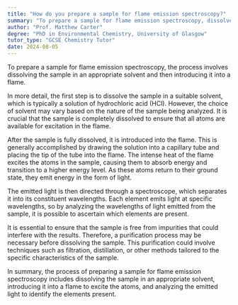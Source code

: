 ```yaml
---
title: "How do you prepare a sample for flame emission spectroscopy?"
summary: "To prepare a sample for flame emission spectroscopy, dissolve it in an appropriate solvent and then introduce it into a flame for analysis."
author: "Prof. Matthew Carter"
degree: "PhD in Environmental Chemistry, University of Glasgow"
tutor_type: "GCSE Chemistry Tutor"
date: 2024-08-05
---
```


To prepare a sample for flame emission spectroscopy, the process involves dissolving the sample in an appropriate solvent and then introducing it into a flame.

In more detail, the first step is to dissolve the sample in a suitable solvent, which is typically a solution of hydrochloric acid (HCl). However, the choice of solvent may vary based on the nature of the sample being analyzed. It is crucial that the sample is completely dissolved to ensure that all atoms are available for excitation in the flame.

After the sample is fully dissolved, it is introduced into the flame. This is generally accomplished by drawing the solution into a capillary tube and placing the tip of the tube into the flame. The intense heat of the flame excites the atoms in the sample, causing them to absorb energy and transition to a higher energy level. As these atoms return to their ground state, they emit energy in the form of light.

The emitted light is then directed through a spectroscope, which separates it into its constituent wavelengths. Each element emits light at specific wavelengths, so by analyzing the wavelengths of light emitted from the sample, it is possible to ascertain which elements are present.

It is essential to ensure that the sample is free from impurities that could interfere with the results. Therefore, a purification process may be necessary before dissolving the sample. This purification could involve techniques such as filtration, distillation, or other methods tailored to the specific characteristics of the sample.

In summary, the process of preparing a sample for flame emission spectroscopy includes dissolving the sample in an appropriate solvent, introducing it into a flame to excite the atoms, and analyzing the emitted light to identify the elements present.
    
